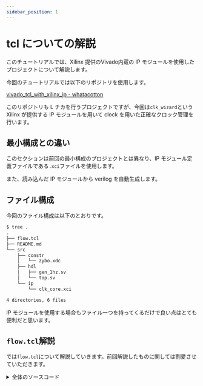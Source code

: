 ```yaml
---
sidebar_position: 1
---
```


# tcl についての解説

このチュートリアルでは、Xilinx 提供のVivado内蔵の IP モジュールを使用したプロジェクトについて解説します。

今回のチュートリアルでは以下のリポジトリを使用します。

[vivado_tcl_with_xilinx_ip - whatacotton](https://github.com/WhatACotton/vivado_tcl_with_xilinx_ip)

このリポジトリも L チカを行うプロジェクトですが、今回は`clk_wizard`という Xilinx が提供する IP モジュールを用いて clock を用いた正確なクロック管理を行います。

## 最小構成との違い

このセクションは前回の最小構成のプロジェクトとは異なり、IP モジュール定義ファイルである`.xci`ファイルを使用します。

また、読み込んだ IP モジュールから verilog を自動生成します。

## ファイル構成

今回のファイル構成は以下のとおりです。

```sh
$ tree .
.
├── flow.tcl
├── README.md
└── src
    ├── constr
    │   └── zybo.xdc
    ├── hdl
    │   ├── gen_1hz.sv
    │   └── top.sv
    └── ip
        └── clk_core.xci

4 directories, 6 files
```

IP モジュールを使用する場合もファイル一つを持ってくるだけで良い点はとても便利だと思います。

## `flow.tcl`解説

では`flow.tcl`について解説していきます。前回解説したものに関しては割愛させていただきます。

<details>
<summary>全体のソースコード</summary>
<p>
```tcl
set top_module_name top
set outputDir ./impl
file mkdir $outputDir
set_part xc7z020clg400-1
 
import_ip ./src/ip/clk_core.xci
upgrade_ip  -vlnv xilinx.com:ip:clk_wiz:6.0  [get_ips clk_core]

generate_target all [get_ips clk_core] -force

read_verilog -sv [ glob ./src/hdl/*.sv ]
read_verilog [ glob .gen/sources_1/ip/clk_core/*.v ]
read_xdc [ glob ./src/constr/*.xdc]

set top_module_name "top"
set_property top $top_module_name [current_fileset]

synth_design -top $top_module_name -verilog_define SYNTHESIS
write_checkpoint -force $outputDir/post_synth
report_timing_summary -file $outputDir/post_synth_timing_summary.rpt
report_power -file $outputDir/post_synth_power.rpt
report_clock_interaction -delay_type min_max -file $outputDir/post_synth_clock_interaction.rpt
report_high_fanout_nets -fanout_greater_than 200 -max_nets 50 -file $outputDir/post_synth_high_fanout_nets.rpt

opt_design
place_design
phys_opt_design
write_checkpoint -force $outputDir/post_place
report_timing_summary -file $outputDir/post_place_timing_summary.rpt

route_design
write_checkpoint -force $outputDir/post_route
report_timing_summary -file $outputDir/post_route_timing_summary.rpt
report_timing -max_paths 100 -path_type summary -slack_lesser_than 0 -file $outputDir/post_route_setup_timing_violations.rpt
report_clock_utilization -file $outputDir/clock_util.rpt
report_utilization -file $outputDir/post_route_util.rpt
report_power -file $outputDir/post_route_power.rpt
report_drc -file $outputDir/post_imp_drc.rpt
write_verilog -force $outputDir/top_impl_netlist.v
write_xdc -no_fixed_only -force $outputDir/top_impl.xdc

write_bitstream -force $outputDir/$top_module_name.bit

````
</p>
</details>

### IP の読み込み

```tcl
import_ip ./src/ip/clk_core.xci
upgrade_ip  -vlnv xilinx.com:ip:clk_wiz:6.0  [get_ips clk_core]

# 読み込んだIPモジュールからverilogを自動生成
generate_target all [get_ips clk_core]  -force
````

`import_ip`より、`.xci`ファイルから IP モジュールを読み込みます。

ただ読み込んだだけだと IP モジュールにロックがかかっているので、`upgrade_ip`を実行して更新処理をしています。また、`xilinx.com:ip:clk_wiz:6.0`という文字列は`.xci`ファイル内の、以下の記述に基づいています。

```json
"component_reference": "xilinx.com:ip:clk_wiz:6.0",
```

### ソースコードの読み込み

```tcl
read_verilog  [ glob .gen/sources_1/ip/clk_core/*.v ]
```

自動生成を行うと、`.gen`ディレクトリが生成されます。その中に生成された verilog を読み込んでいます。

:::tip
また、このコマンドによって verilog ファイルを読み込む際、critical warning が出ますが、これは ip から verilog を生成した際に sub-design として読み込まれるため、新しく verilog を読み込んでしまうと、sub-design として読み込まれたものと同じファイルが存在することになり、警告がでてしまうのです。

まだこの警告に起因したエラーを引き起こしたことがないのですが、もし良い解決方法があれば教えていただきたいです。

```tcl
CRITICAL WARNING: [filemgmt 20-1440] File '/home/cotton/Documents/vivado_tcl_with_xilinx_ip/.gen/sources_1/ip/clk_core/clk_core_clk_wiz.v' already exists in the project as a part of sub-design file '/home/cotton/Documents/vivado_tcl_with_xilinx_ip/.srcs/sources_1/ip/clk_core/clk_core.xci'. Explicitly adding the file outside the scope of the sub-design can lead to unintended behaviors and is not recommended.
CRITICAL WARNING: [filemgmt 20-1440] File '/home/cotton/Documents/vivado_tcl_with_xilinx_ip/.gen/sources_1/ip/clk_core/clk_core.v' already exists in the project as a part of sub-design file '/home/cotton/Documents/vivado_tcl_with_xilinx_ip/.srcs/sources_1/ip/clk_core/clk_core.xci'. Explicitly adding the file outside the scope of the sub-design can lead to unintended behaviors and is not recommended.
```

:::
